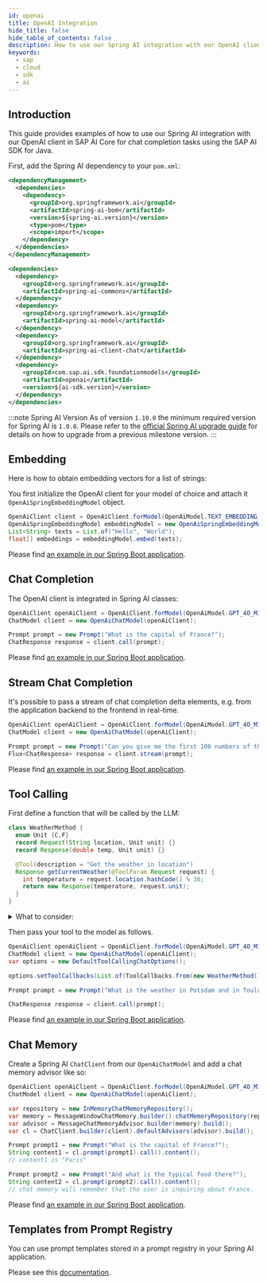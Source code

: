 ```yaml
---
id: openai
title: OpenAI Integration
hide_title: false
hide_table_of_contents: false
description: How to use our Spring AI integration with our OpenAI client in SAP AI Core for chat completion tasks using the SAP AI SDK for Java.
keywords:
  - sap
  - cloud
  - sdk
  - ai
---
```


## Introduction

This guide provides examples of how to use our Spring AI integration with our OpenAI client in SAP AI Core
for chat completion tasks using the SAP AI SDK for Java.

First, add the Spring AI dependency to your `pom.xml`:

```xml
<dependencyManagement>
  <dependencies>
    <dependency>
      <groupId>org.springframework.ai</groupId>
      <artifactId>spring-ai-bom</artifactId>
      <version>${spring-ai.version}</version>
      <type>pom</type>
      <scope>import</scope>
    </dependency>
  </dependencies>
</dependencyManagement>

<dependencies>
  <dependency>
    <groupId>org.springframework.ai</groupId>
    <artifactId>spring-ai-commons</artifactId>
  </dependency>
  <dependency>
    <groupId>org.springframework.ai</groupId>
    <artifactId>spring-ai-model</artifactId>
  </dependency>
  <dependency>
    <groupId>org.springframework.ai</groupId>
    <artifactId>spring-ai-client-chat</artifactId>
  </dependency>
  <dependency>
    <groupId>com.sap.ai.sdk.foundationmodels</groupId>
    <artifactId>openai</artifactId>
    <version>${ai-sdk.version}</version>
  </dependency>
</dependencies>
```

:::note Spring AI Version
As of version `1.10.0` the minimum required version for Spring AI is `1.0.0`.
Please refer to the [official Spring AI upgrade guide](https://docs.spring.io/spring-ai/reference/upgrade-notes.html#upgrading-to-1-0-0-RC1) for details on how to upgrade from a previous milestone version.
:::

## Embedding

Here is how to obtain embedding vectors for a list of strings:

You first initialize the OpenAI client for your model of choice and attach it `OpenAiSpringEmbeddingModel` object.

```java
OpenAiClient client = OpenAiClient.forModel(OpenAiModel.TEXT_EMBEDDING_3_SMALL);
OpenAiSpringEmbeddingModel embeddingModel = new OpenAiSpringEmbeddingModel(client);
List<String> texts = List.of("Hello", "World");
float[] embeddings = embeddingModel.embed(texts);
```

Please find [an example in our Spring Boot application](https://github.com/SAP/ai-sdk-java/tree/main/sample-code/spring-app/src/main/java/com/sap/ai/sdk/app/services/SpringAiOpenAiService.java).

## Chat Completion

The OpenAI client is integrated in Spring AI classes:

```java
OpenAiClient openAiClient = OpenAiClient.forModel(OpenAiModel.GPT_4O_MINI);
ChatModel client = new OpenAiChatModel(openAiClient);

Prompt prompt = new Prompt("What is the capital of France?");
ChatResponse response = client.call(prompt);
```

Please find [an example in our Spring Boot application](https://github.com/SAP/ai-sdk-java/tree/main/sample-code/spring-app/src/main/java/com/sap/ai/sdk/app/services/SpringAiOpenAiService.java).

## Stream Chat Completion

It's possible to pass a stream of chat completion delta elements, e.g. from the application backend to the frontend in real-time.

```java
OpenAiClient openAiClient = OpenAiClient.forModel(OpenAiModel.GPT_4O_MINI);
ChatModel client = new OpenAiChatModel(openAiClient);

Prompt prompt = new Prompt("Can you give me the first 100 numbers of the Fibonacci sequence?");
Flux<ChatResponse> response = client.stream(prompt);
```

Please find [an example in our Spring Boot application](https://github.com/SAP/ai-sdk-java/tree/main/sample-code/spring-app/src/main/java/com/sap/ai/sdk/app/services/SpringAiOpenAiService.java).

## Tool Calling

First define a function that will be called by the LLM:

```java
class WeatherMethod {
  enum Unit {C,F}
  record Request(String location, Unit unit) {}
  record Response(double temp, Unit unit) {}

  @Tool(description = "Get the weather in location")
  Response getCurrentWeather(@ToolParam Request request) {
    int temperature = request.location.hashCode() % 30;
    return new Response(temperature, request.unit);
  }
}
```

<details>
  <summary>What to consider:</summary>

- Self-explanatory interfaces that avoid acronyms.
- Provide clear, humane readable error messages.
- Enriched data objects to avoid client-side data merging.
- Filter output to control size

</details>

Then pass your tool to the model as follows.

```java
OpenAiClient openAiClient = OpenAiClient.forModel(OpenAiModel.GPT_4O_MINI);
ChatModel client = new OpenAiChatModel(openAiClient);
var options = new DefaultToolCallingChatOptions();

options.setToolCallbacks(List.of(ToolCallbacks.from(new WeatherMethod())));

Prompt prompt = new Prompt("What is the weather in Potsdam and in Toulouse?", options);

ChatResponse response = client.call(prompt);
```

Please find [an example in our Spring Boot application](https://github.com/SAP/ai-sdk-java/tree/main/sample-code/spring-app/src/main/java/com/sap/ai/sdk/app/services/SpringAiOpenAiService.java).

## Chat Memory

Create a Spring AI `ChatClient` from our `OpenAiChatModel` and add a chat memory advisor like so:

```java
OpenAiClient openAiClient = OpenAiClient.forModel(OpenAiModel.GPT_4O_MINI);
ChatModel client = new OpenAiChatModel(openAiClient);

var repository = new InMemoryChatMemoryRepository();
var memory = MessageWindowChatMemory.builder().chatMemoryRepository(repository).build();
var advisor = MessageChatMemoryAdvisor.builder(memory).build();
var cl = ChatClient.builder(client).defaultAdvisors(advisor).build();

Prompt prompt1 = new Prompt("What is the capital of France?");
String content1 = cl.prompt(prompt1).call().content();
// content1 is "Paris"

Prompt prompt2 = new Prompt("And what is the typical food there?");
String content2 = cl.prompt(prompt2).call().content();
// chat memory will remember that the user is inquiring about France.
```

Please find [an example in our Spring Boot application](https://github.com/SAP/ai-sdk-java/tree/main/sample-code/spring-app/src/main/java/com/sap/ai/sdk/app/services/SpringAiOpenAiService.java).

## Templates from Prompt Registry

You can use prompt templates stored in a prompt registry in your Spring AI application.

Please see this [documentation](../ai-core/prompt-registry#using-templates-in-springai).
